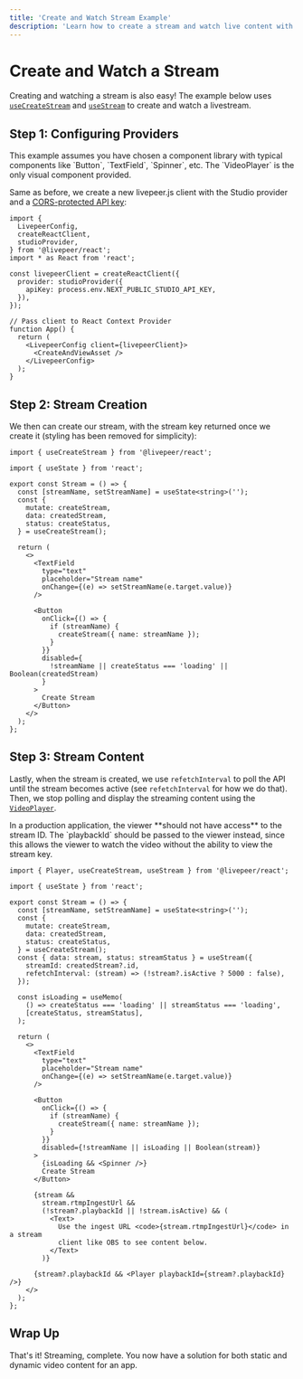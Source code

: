 ```yaml
---
title: 'Create and Watch Stream Example'
description: 'Learn how to create a stream and watch live content with livepeer.js'
---
```



# Create and Watch a Stream

Creating and watching a stream is also easy! The example below uses [`useCreateStream`](/docs/hooks/useCreateStream)
and [`useStream`](/docs/hooks/useStream) to create and watch a livestream.

<Stream />

## Step 1: Configuring Providers

<Callout>
  This example assumes you have chosen a component library with typical
  components like `Button`, `TextField`, `Spinner`, etc. The `VideoPlayer` is
  the only visual component provided.
</Callout>

Same as before, we create a new livepeer.js client with the Studio provider and a [CORS-protected API key](/docs/providers/studio#apikey):

```tsx
import {
  LivepeerConfig,
  createReactClient,
  studioProvider,
} from '@livepeer/react';
import * as React from 'react';

const livepeerClient = createReactClient({
  provider: studioProvider({
    apiKey: process.env.NEXT_PUBLIC_STUDIO_API_KEY,
  }),
});

// Pass client to React Context Provider
function App() {
  return (
    <LivepeerConfig client={livepeerClient}>
      <CreateAndViewAsset />
    </LivepeerConfig>
  );
}
```

## Step 2: Stream Creation

We then can create our stream, with the stream key returned once we create it (styling has been removed for simplicity):

```tsx
import { useCreateStream } from '@livepeer/react';

import { useState } from 'react';

export const Stream = () => {
  const [streamName, setStreamName] = useState<string>('');
  const {
    mutate: createStream,
    data: createdStream,
    status: createStatus,
  } = useCreateStream();

  return (
    <>
      <TextField
        type="text"
        placeholder="Stream name"
        onChange={(e) => setStreamName(e.target.value)}
      />

      <Button
        onClick={() => {
          if (streamName) {
            createStream({ name: streamName });
          }
        }}
        disabled={
          !streamName || createStatus === 'loading' || Boolean(createdStream)
        }
      >
        Create Stream
      </Button>
    </>
  );
};
```

## Step 3: Stream Content

Lastly, when the stream is created, we use `refetchInterval` to poll the API until the stream becomes active (see `refetchInterval` for
how we do that). Then, we stop polling and display the streaming content using the [`VideoPlayer`](/docs/VideoPlayer).

<Callout>
  In a production application, the viewer **should not have access** to the
  stream ID. The `playbackId` should be passed to the viewer instead, since this
  allows the viewer to watch the video without the ability to view the stream
  key.
</Callout>

```tsx
import { Player, useCreateStream, useStream } from '@livepeer/react';

import { useState } from 'react';

export const Stream = () => {
  const [streamName, setStreamName] = useState<string>('');
  const {
    mutate: createStream,
    data: createdStream,
    status: createStatus,
  } = useCreateStream();
  const { data: stream, status: streamStatus } = useStream({
    streamId: createdStream?.id,
    refetchInterval: (stream) => (!stream?.isActive ? 5000 : false),
  });

  const isLoading = useMemo(
    () => createStatus === 'loading' || streamStatus === 'loading',
    [createStatus, streamStatus],
  );

  return (
    <>
      <TextField
        type="text"
        placeholder="Stream name"
        onChange={(e) => setStreamName(e.target.value)}
      />

      <Button
        onClick={() => {
          if (streamName) {
            createStream({ name: streamName });
          }
        }}
        disabled={!streamName || isLoading || Boolean(stream)}
      >
        {isLoading && <Spinner />}
        Create Stream
      </Button>

      {stream &&
        stream.rtmpIngestUrl &&
        (!stream?.playbackId || !stream.isActive) && (
          <Text>
            Use the ingest URL <code>{stream.rtmpIngestUrl}</code> in a stream
            client like OBS to see content below.
          </Text>
        )}

      {stream?.playbackId && <Player playbackId={stream?.playbackId} />}
    </>
  );
};
```

## Wrap Up

That's it! Streaming, complete. You now have a solution for both static and dynamic video content for an app.
